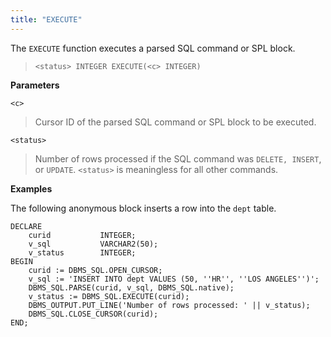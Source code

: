 ```yaml
---
title: "EXECUTE"
---
```


The `EXECUTE` function executes a parsed SQL command or SPL block.

> `<status> INTEGER EXECUTE(<c> INTEGER)`

**Parameters**

`<c>`

> Cursor ID of the parsed SQL command or SPL block to be executed.

`<status>`

> Number of rows processed if the SQL command was `DELETE, INSERT`, or `UPDATE`. `<status>` is meaningless for all other commands.

**Examples**

The following anonymous block inserts a row into the `dept` table.

```text
DECLARE
    curid           INTEGER;
    v_sql           VARCHAR2(50);
    v_status        INTEGER;
BEGIN
    curid := DBMS_SQL.OPEN_CURSOR;
    v_sql := 'INSERT INTO dept VALUES (50, ''HR'', ''LOS ANGELES'')';
    DBMS_SQL.PARSE(curid, v_sql, DBMS_SQL.native);
    v_status := DBMS_SQL.EXECUTE(curid);
    DBMS_OUTPUT.PUT_LINE('Number of rows processed: ' || v_status);
    DBMS_SQL.CLOSE_CURSOR(curid);
END;
```
